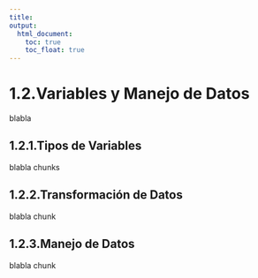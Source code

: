 ```yaml
---
title:
output:
  html_document:
    toc: true
    toc_float: true
---
```


# 1.2.Variables y Manejo de Datos

blabla

## 1.2.1.Tipos de Variables

blabla
chunks

## 1.2.2.Transformación de Datos

blabla
chunk

## 1.2.3.Manejo de Datos

blabla
chunk

